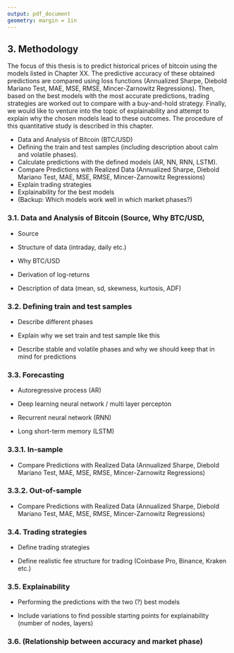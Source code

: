 ```yaml
---
output: pdf_document
geometry: margin = 1in
---
```


## 3. Methodology

The focus of this thesis is to predict historical prices of bitcoin using the models listed in Chapter XX. The predictive accuracy of these obtained predictions are compared using loss functions (Annualized Sharpe, Diebold Mariano Test, MAE, MSE, RMSE, Mincer-Zarnowitz Regressions). Then, based on the best models with the most accurate predictions, trading strategies are worked out to compare with a buy-and-hold strategy. Finally, we would like to venture into the topic of explainability and attempt to explain why the chosen models lead to these outcomes. The procedure of this quantitative study is described in this chapter.

-   Data and Analysis of Bitcoin (BTC/USD)
-   Defining the train and test samples (including description about calm and volatile phases).
-   Calculate predictions with the defined models (AR, NN, RNN, LSTM).
-   Compare Predictions with Realized Data (Annualized Sharpe, Diebold Mariano Test, MAE, MSE, RMSE, Mincer-Zarnowitz Regressions)
-   Explain trading strategies
-   Explainability for the best models
-   (Backup: Which models work well in which market phases?)

### 3.1. Data and Analysis of Bitcoin (Source, Why BTC/USD, 

-   Source

-   Structure of data (intraday, daily etc.)

-   Why BTC/USD

-   Derivation of log-returns

-   Description of data (mean, sd, skewness, kurtosis, ADF)

### 3.2. Defining train and test samples 

-   Describe different phases

-   Explain why we set train and test sample like this

-   Describe stable and volatile phases and why we should keep that in mind for predictions

### 3.3. Forecasting

-   Autoregressive process (AR)

-   Deep learning neural network / multi layer percepton

-   Recurrent neural network (RNN)

-   Long short-term memory (LSTM)

### 3.3.1. In-sample

-   Compare Predictions with Realized Data (Annualized Sharpe, Diebold Mariano Test, MAE, MSE, RMSE, Mincer-Zarnowitz Regressions)

### 3.3.2. Out-of-sample

-   Compare Predictions with Realized Data (Annualized Sharpe, Diebold Mariano Test, MAE, MSE, RMSE, Mincer-Zarnowitz Regressions)

### 3.4. Trading strategies

-   Define trading strategies

-   Define realistic fee structure for trading (Coinbase Pro, Binance, Kraken etc.)

### 3.5. Explainability

-   Performing the predictions with the two (?) best models

-   Include variations to find possible starting points for explainability (number of nodes, layers)

### 3.6. (Relationship between accuracy and market phase)

